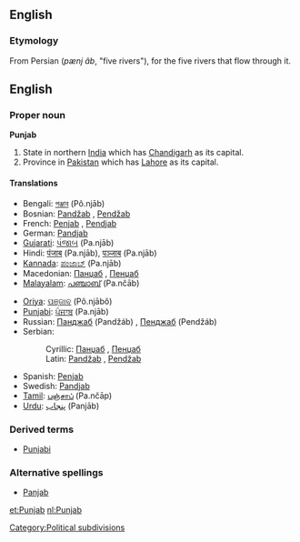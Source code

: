 ==English==

===Etymology===
From Persian {{FAchar|[[پنج]] [[آب]]}} (''pænj âb'', "five rivers"), for the five rivers that flow through it.

==English==
{{wikipedia}}
===Proper noun===
'''Punjab'''

# State in northern [[India]] which has [[Chandigarh]] as its capital.
# Province in [[Pakistan]] which has [[Lahore]] as its capital.

====Translations====
{{top}}
*Bengali: [[পঞ্জাব]] (Pô.njāb)
*Bosnian: [[Pandžab#Bosnian|Pandžab]] {{m}}, [[Pendžab#Bosnian|Pendžab]] {{m}}
*French: [[Penjab]] {{m}}, [[Pendjab]] {{m}}
*German: [[Pandjab]]
*[[Gujarati]]: [[પંજાબ]] (Pa.njāb)
*Hindi: [[पंजाब]] (Pa.njāb), [[पञ्जाब]] (Pa.njāb)
*[[Kannada]]: [[ಪಂಜಾಬ್]] (Pa.njāb)
*Macedonian: [[Панџаб#Macedonian|Панџаб]] {{m}}, [[Пенџаб#Macedonian|Пенџаб]] {{m}}
*[[Malayalam]]: [[പഞ്ചാബ്]] (Pa.nčāb)
{{mid}}
*[[Oriya]]: [[ପଞ୍ଜାବ]] (Pô.njābô)
*[[Punjabi]]: [[ਪੰਜਾਬ]] (Pa.njāb)
*Russian: [[Панджаб]] (Pandžáb) {{m}}, [[Пенджаб]] (Pendžáb) {{m}}
*Serbian:
*:Cyrillic: [[Панџаб#Serbian|Панџаб]] {{m}}, [[Пенџаб#Serbian|Пенџаб]] {{m}}
*:Latin: [[Pandžab#Serbian|Pandžab]] {{m}}, [[Pendžab#Serbian|Pendžab]] {{m}}
*Spanish: [[Penjab]] {{m}}
*Swedish: [[Pandjab]]
*[[Tamil]]: [[பஞ்சாப்]] (Pa.nčāp)
*[[Urdu]]: [[پنجاب]] (Panjāb)
{{bottom}}

===Derived terms===
*[[Punjabi]]

===Alternative spellings===
*[[Panjab]]

[[Category:Political subdivisions]]

[[et:Punjab]]
[[nl:Punjab]]